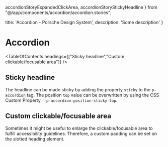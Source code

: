   accordionStoryExpandedClickArea,
  accordionStoryStickyHeadline
} from "@/app/components/accordion/accordion.stories";

  title: 'Accordion - Porsche Design System',
  description: 'Some description'
}

# Accordion <ComponentStatus tagName="p-accordion"></ComponentStatus>

<TableOfContents headings={["Sticky headline","Custom clickable/focusable area"]} />

## Sticky headline

The headline can be made sticky by adding the property `sticky` to the `p-accordion` tag. The position `top` value can be overwritten by using the CSS Custom Property `--p-accordion-position-sticky-top`.

<ComponentStory story={accordionStoryStickyHeadline} />

## Custom clickable/focusable area

Sometimes it might be useful to enlarge the clickable/focusable area to fulfill accessibility guidelines. Therefore, a
custom padding can be set on the slotted heading element.

<ComponentStory story={accordionStoryExpandedClickArea} />